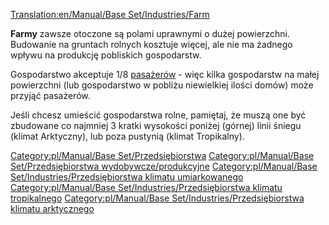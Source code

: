 [[Translation:en/Manual/Base Set/Industries/Farm]]

{{pl/Manual/Base Set/Przedsiębiorstwa|name=Farma
|image=en/Manual/Base Set/Industries/Farm.png
|caption=Umiarkowany
|image2=en/Manual/Base Set/Industries/Arctic&Tropic Farm.png
|caption2=Arktyczny & Tropikalny
|climates=[[pl/Manual/Klimat]], [[pl/Manual/Klimat]], [[pl/Manual/Klimat]]
|accepts=Nic
|produces=[[pl/Manual/Base Set/Cargos/Zboże|Zboże]], [[pl/Manual/Base Set/Cargos/Żywiec|Żywiec]] (tylko Umiarkowny), <br/>[[pl/Manual/Base Set/Cargos/Pszenica|Pszenica]], [[pl/Manual/Base Set/Cargos/Żywiec|Żywiec]] (tylko Arktyczny), <br/>[[pl/Manual/Base Set/Cargos/Kukurydza|Kukurydza]] (tylko Tropikalny)
}}

'''Farmy''' zawsze otoczone są polami uprawnymi o dużej powierzchni. Budowanie na gruntach rolnych kosztuje więcej, ale nie ma żadnego wpływu na produkcję pobliskich gospodarstw.

Gospodarstwo akceptuje 1/8 [[pl/Manual/Base Set/Cargos/Pasażerowie|pasażerów]] - więc kilka gospodarstw na małej powierzchni (lub gospodarstwo w pobliżu  niewielkiej ilości domów) może przyjąć pasażerów.

Jeśli chcesz umieścić gospodarstwa rolne, pamiętaj, że muszą one być zbudowane co najmniej 3 kratki wysokości poniżej (górnej) linii śniegu (klimat Arktyczny), lub poza pustynią (klimat Tropikalny). 

{{pl/Manual/Navbox Industries}}

[[Category:pl/Manual/Base Set/Przedsiębiorstwa]]
[[Category:pl/Manual/Base Set/Przedsiębiorstwa wydobywcze/produkcyjne]]
[[Category:pl/Manual/Base Set/Industries/Przedsiębiorstwa klimatu umiarkowanego]]
[[Category:pl/Manual/Base Set/Industries/Przedsiębiorstwa klimatu tropikalnego]]
[[Category:pl/Manual/Base Set/Industries/Przedsiębiorstwa klimatu arktycznego]]